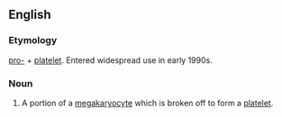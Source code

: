 ==English==
===Etymology===

[[pro-]] + [[platelet]].  Entered widespread use in early 1990s.

===Noun===
{{en-noun}}

# A portion of a [[megakaryocyte]] which is broken off to form a [[platelet]].